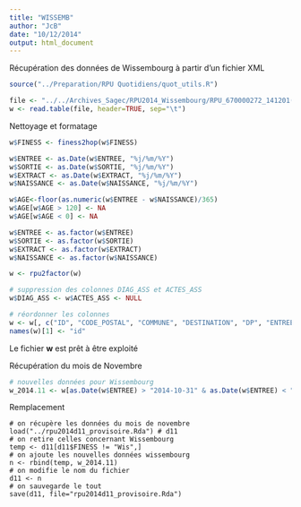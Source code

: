 ```yaml
---
title: "WISSEMB"
author: "JcB"
date: "10/12/2014"
output: html_document
---
```


Récupération des données de Wissembourg à partir d'un fichier XML

```r
source("../Preparation/RPU Quotidiens/quot_utils.R")

file <- "../../Archives_Sagec/RPU2014_Wissembourg/RPU_670000272_141201(1).csv"
w <- read.table(file, header=TRUE, sep="\t")

```

Nettoyage et formatage

```r
w$FINESS <- finess2hop(w$FINESS)

w$ENTREE <- as.Date(w$ENTREE, "%j/%m/%Y")
w$SORTIE <- as.Date(w$SORTIE, "%j/%m/%Y")
w$EXTRACT <- as.Date(w$EXTRACT, "%j/%m/%Y")
w$NAISSANCE <- as.Date(w$NAISSANCE, "%j/%m/%Y")

w$AGE<-floor(as.numeric(w$ENTREE - w$NAISSANCE)/365)
w$AGE[w$AGE > 120] <- NA
w$AGE[w$AGE < 0] <- NA

w$ENTREE <- as.factor(w$ENTREE)
w$SORTIE <- as.factor(w$SORTIE)
w$EXTRACT <- as.factor(w$EXTRACT)
w$NAISSANCE <- as.factor(w$NAISSANCE)

w <- rpu2factor(w)

# suppression des colonnes DIAG_ASS et ACTES_ASS
w$DIAG_ASS <- w$ACTES_ASS <- NULL

# réordonner les colonnes
w <- w[, c("ID", "CODE_POSTAL", "COMMUNE", "DESTINATION", "DP", "ENTREE", "EXTRACT", "FINESS", "GRAVITE", "MODE_ENTREE", "MODE_SORTIE", "MOTIF", "NAISSANCE", "ORIENTATION", "PROVENANCE", "SEXE", "SORTIE", "TRANSPORT", "TRANSPORT_PEC", "AGE")]
names(w)[1] <- "id"

```

Le fichier __w__ est prêt à être exploité

Récupération du mois de Novembre

```r
# nouvelles données pour Wissembourg
w_2014.11 <- w[as.Date(w$ENTREE) > "2014-10-31" & as.Date(w$ENTREE) < "2014-12-01", ]
```

Remplacement

```{}
# on récupère les données du mois de novembre
load("../rpu2014d11_provisoire.Rda") # d11
# on retire celles concernant Wissembourg
temp <- d11[d11$FINESS != "Wis",]
# on ajoute les nouvelles données wissembourg
n <- rbind(temp, w_2014.11)
# on modifie le nom du fichier 
d11 <- n
# on sauvegarde le tout
save(d11, file="rpu2014d11_provisoire.Rda")

```

